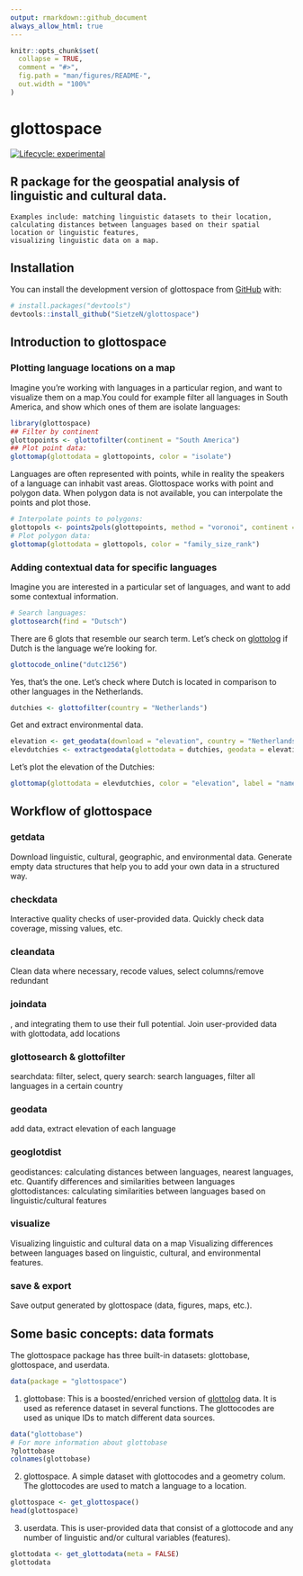 ```yaml
---
output: rmarkdown::github_document
always_allow_html: true
---
```


<!-- README.md is generated from README.Rmd. Please edit that file -->

```r
knitr::opts_chunk$set(
  collapse = TRUE,
  comment = "#>",
  fig.path = "man/figures/README-",
  out.width = "100%"
)
```



# glottospace

<!-- badges: start -->
[![Lifecycle: experimental](https://img.shields.io/badge/lifecycle-experimental-orange.svg)](https://lifecycle.r-lib.org/articles/stages.html#experimental)
<!-- badges: end -->

## R package for the geospatial analysis of linguistic and cultural data. 
    Examples include: matching linguistic datasets to their location, 
    calculating distances between languages based on their spatial location or linguistic features, 
    visualizing linguistic data on a map.

## Installation

You can install the development version of glottospace from [GitHub](https://github.com/) with:

``` r
# install.packages("devtools")
devtools::install_github("SietzeN/glottospace")
```
## Introduction to glottospace

### Plotting language locations on a map
Imagine you're working with languages in a particular region, and want to visualize them on a map.You could for example filter all languages in South America, and show which ones of them are isolate languages:

```r
library(glottospace)
## Filter by continent
glottopoints <- glottofilter(continent = "South America")
## Plot point data:
glottomap(glottodata = glottopoints, color = "isolate")
```

Languages are often represented with points, while in reality the speakers of a language can inhabit vast areas. Glottospace works with point and polygon data. When polygon data is not available, you can interpolate the points and plot those. 

```r
# Interpolate points to polygons:
glottopols <- points2pols(glottopoints, method = "voronoi", continent = "South America")
# Plot polygon data:
glottomap(glottodata = glottopols, color = "family_size_rank")

```

### Adding contextual data for specific languages

Imagine you are interested in a particular set of languages, and want to add some contextual information.

```r
# Search languages:
glottosearch(find = "Dutsch")
```

There are 6 glots that resemble our search term. Let's check on [glottolog](https://glottolog.org/) if Dutch is the language we're looking for.

```r
glottocode_online("dutc1256")
```

Yes, that's the one. Let's check where Dutch is located in comparison to other languages in the Netherlands. 
```r
dutchies <- glottofilter(country = "Netherlands")
```


Get and extract environmental data. 

```r
elevation <- get_geodata(download = "elevation", country = "Netherlands")
elevdutchies <- extractgeodata(glottodata = dutchies, geodata = elevation)
```
Let's plot the elevation of the Dutchies:

```r
glottomap(glottodata = elevdutchies, color = "elevation", label = "name", ptsize = 0.85)
```


## Workflow of glottospace

### getdata
Download linguistic, cultural, geographic, and environmental data. Generate empty data structures that help you to add your own data in a structured way. 

### checkdata
Interactive quality checks of user-provided data. Quickly check data coverage, missing values, etc. 

### cleandata
Clean data where necessary, recode values, select columns/remove redundant

### joindata
, and integrating them to use their full potential.
Join user-provided data with glottodata, add locations

### glottosearch & glottofilter
searchdata: filter, select, query
search: search languages, filter all languages in a certain country

### geodata
add data, extract elevation of each language

### geoglotdist
geodistances: calculating distances between languages, nearest languages, etc.
Quantify differences and similarities between languages
glottodistances: calculating similarities between languages based on linguistic/cultural features

### visualize
Visualizing linguistic and cultural data on a map
Visualizing differences between languages based on linguistic, cultural, and environmental features. 

### save & export
Save output generated by glottospace (data, figures, maps, etc.). 


## Some basic concepts: data formats

The glottospace package has three built-in datasets: glottobase, glottospace, and userdata. 

```r
data(package = "glottospace")
```

1. glottobase: This is a boosted/enriched version of [glottolog](https://glottolog.org/) data. It is used as reference dataset in several functions. The glottocodes are used as unique IDs to match different data sources. 
``` r
data("glottobase")
# For more information about glottobase
?glottobase
colnames(glottobase)
```

2. glottospace. A simple dataset with glottocodes and a geometry colum. The glottocodes are used to match a language to a location. 
``` r
glottospace <- get_glottospace()
head(glottospace)
```

3. userdata. This is user-provided data that consist of a glottocode and any number of linguistic and/or cultural variables (features). 
``` r
glottodata <- get_glottodata(meta = FALSE)
glottodata
```




